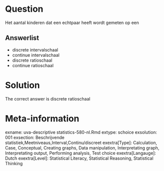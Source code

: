 Question
========

Het aantal kinderen dat een echtpaar heeft wordt gemeten op een 

Answerlist
----------
* discrete intervalschaal
* continue intervalschaal
* discrete ratioschaal
* continue ratioschaal

Solution
========

The correct answer is  discrete ratioschaal 

Meta-information
================
exname: uva-descriptive statistics-580-nl.Rmd 
extype: schoice 
exsolution: 001 
exsection: Beschrijvende statistiek,Meetniveaus,Interval,Continu/discreet 
exextra[Type]: Calculation, Case, Conceptual, Creating graphs, Data manipulation, Interpretating graph, Interpretating output, Performing analysis, Test choice 
exextra[Langauge]: Dutch 
exextra[Level]: Statistical Literacy, Statistical Reasoning, Statistical Thinking 
